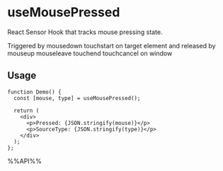 # useMousePressed

React Sensor Hook that tracks mouse pressing state.

Triggered by mousedown touchstart on target element and released by mouseup mouseleave touchend touchcancel on window


## Usage

```tsx live
function Demo() {
  const [mouse, type] = useMousePressed();

  return (
    <div>
      <p>Pressed: {JSON.stringify(mouse)}</p>
      <p>SourceType: {JSON.stringify(type)}</p>
    </div>
  );
};

```

%%API%%
